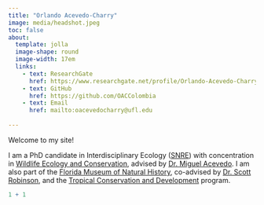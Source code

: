 ```yaml
---
title: "Orlando Acevedo-Charry"
image: media/headshot.jpeg
toc: false
about:
  template: jolla
  image-shape: round
  image-width: 17em
  links: 
    - text: ResearchGate
      href: https://www.researchgate.net/profile/Orlando-Acevedo-Charry?ev=hdr_xprf
    - text: GitHub
      href: https://github.com/OACColombia
    - text: Email
      href: mailto:oacevedocharry@ufl.edu
      
---
```


Welcome to my site! 

I am a PhD candidate in Interdisciplinary Ecology ([SNRE](https://snre.ifas.ufl.edu/){target="_blank"}) with concentration in [Wildlife Ecology and Conservation](https://wec.ifas.ufl.edu/){target="_blank"}, advised by [Dr. Miguel Acevedo](https://maacevedo.github.io){target="_blank"}. I am also part of the [Florida Museum of Natural History](https://www.floridamuseum.ufl.edu){target="_blank"}, co-advised by [Dr. Scott Robinson](https://www.floridamuseum.ufl.edu/people/scott-robinson/){target="_blank"}, and the [Tropical Conservation and Development](https://uftcd.org){target="_blank"} program. 

```r
1 + 1
```
